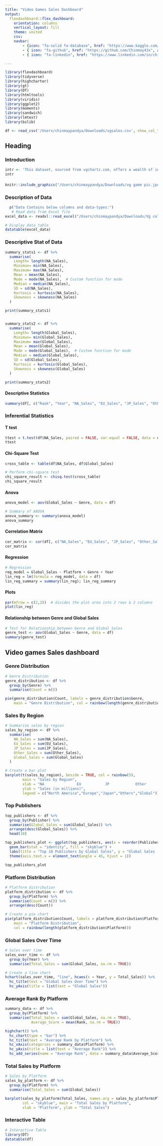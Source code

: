 ```yaml
---
title: "Video Games Sales Dashboard"
output:
  flexdashboard::flex_dashboard:
    orientation: columns
    vertical_layout: fill
    theme: united
    css: 
    navbar:
        - {icon: "fa-solid fa-database", href: "https://www.kaggle.com/datasets/thedevastator/global-video-game-sales", align: right}
        - { icon: "fa-github", href: "https://github.com/Chinmay43x", align: right}
        - { icon: "fa-linkedin", href: "https://www.linkedin.com/in/chinmay-pandya-ab7483222/", align: right}

---
```


```r
library(flexdashboard)
library(tidyverse)
library(highcharter)
library(gt)
library(DT)
library(htmltools)
library(viridis)
library(ggplot2)
library(moments)
library(sandwich)
library(lmtest)
library(bslib)
```

```r
df <- read_csv('/Users/chinmaypandya/Downloads/vgsales.csv', show_col_types = FALSE)
```
## Heading {.tabset .tabset-fade .tabset-pills}
### Introduction {.tabset .tabset-fade}
```r
intr <- 'This dataset, sourced from vgchartz.com, offers a wealth of insights into the dynamics between platform and genre for the top 100 video games worldwide. Observe which platforms are driving global sales, what genres have been most successful in different regions across the world, and how both of these factors have changed over time. Analyze this data to inform your understanding of the gaming industry and discover trends propelling game developers to success '
intr
```
####  {.tabset .tabset-fade}
```r
knitr::include_graphics("/Users/chinmaypandya/Downloads/vg game pic.jpeg")
```


### Description of Data {.tabset .tabset-fade}
```r
  p("Data Contains below columns and data-types:")
   # Read data from Excel file
excel_data <- readxl::read_excel("/Users/chinmaypandya/Downloads/Vg columns.xlsx")

# Display data table
datatable(excel_data)
```

### Descriptive Stat of Data {.tabset .tabset-fade}
```r
summary_stats1 <- df %>%
  summarise(
    Length= length(NA_Sales),
    Minimun= min(NA_Sales),
    Maximum= max(NA_Sales),
    Mean = mean(NA_Sales),
    Mode = mode(NA_Sales),  # Custom function for mode
    Median = median(NA_Sales),
    SD = sd(NA_Sales),
    Kurtosis = kurtosis(NA_Sales),
    Skewness = skewness(NA_Sales)
  )

print(summary_stats1)


summary_stats2 <- df %>%
  summarise(
    Length= length(Global_Sales),
    Minimun= min(Global_Sales),
    Maximum= max(Global_Sales),
    Mean = mean(Global_Sales),
    Mode = mode(Global_Sales),  # Custom function for mode
    Median = median(Global_Sales),
    SD = sd(Global_Sales),
    Kurtosis = kurtosis(Global_Sales),
    Skewness = skewness(Global_Sales)
  )

print(summary_stats2)
```

#### Descriptive Statistics {.tabset .tabset-fade}
```r
summary(df[, c("Rank", "Year", "NA_Sales", "EU_Sales", "JP_Sales", "Other_Sales", "Global_Sales")])

```

### Inferential Statistics {.tabset .tabset-fade}
#### T test {.tabset .tabset-fade}
```r
ttest = t.test(df$NA_Sales, paired = FALSE, var.equal = FALSE, data = df);
ttest
```

#### Chi-Square Test {.tabset .tabset-fade}
```r
cross_table <- table(df$NA_Sales, df$Global_Sales)

# Perform chi-square test
chi_square_result <- chisq.test(cross_table)
chi_square_result
```

#### Anova {.tabset .tabset-fade}
```r
anova_model <- aov(Global_Sales ~ Genre, data = df)

# Summary of ANOVA
anova_summary <- summary(anova_model)
anova_summary
```

#### Correlation Matrix {.tabset .tabset-fade}
```r
cor_matrix <- cor(df[, c("NA_Sales", "EU_Sales", "JP_Sales", "Other_Sales", "Global_Sales")])
cor_matrix
```

#### Regression {.tabset .tabset-fade}
```r
# Regression
reg_model = Global_Sales ~ Platform + Genre + Year 
lin_reg = lm(formula = reg_model, data = df)
lin_reg_summary = summary(lin_reg); lin_reg_summary
```

#### Plots {.tabset .tabset-fade}
```r
par(mfrow = c(2,2))  # divides the plot area into 2 rows & 2 columns
plot(lin_reg)
```

####  Relationship between Genre and Global Sales{.tabset .tabset-fade}
```r
# Test for Relationship between Genre and Global Sales
genre_test <- aov(Global_Sales ~ Genre, data = df)
summary(genre_test)
```


## Video games Sales dashboard {.tabset .tabset-fade}

### Genre Distribution 
```r
# Genre Distribution
genre_distribution <- df %>%
  group_by(Genre) %>%
  summarise(Count = n())

pie(genre_distribution$Count, labels = genre_distribution$Genre,
    main = "Genre Distribution", col = rainbow(length(genre_distribution$Genre)))
```

### Sales By Region 
```r
# Summarize sales by region
sales_by_region <- df %>%
  summarise(
    NA_Sales = sum(NA_Sales),
    EU_Sales = sum(EU_Sales),
    JP_Sales = sum(JP_Sales),
    Other_Sales = sum(Other_Sales),
    Global_Sales = sum(Global_Sales)
  )

# Create a bar plot
barplot(t(sales_by_region), beside = TRUE, col = rainbow(5),
        main = "Sales by Region",
        xlab = "NA               EU           JP            Other            Global",
        ylab = "Sales (in millions)",
        legend = c("North America","Europe","Japan","Others","Global"))
```

### Top Publishers
```r
top_publishers <- df %>%
  group_by(Publisher) %>%
  summarise(Global_Sales = sum(Global_Sales)) %>%
  arrange(desc(Global_Sales)) %>%
  head(10)

top_publishers_plot <- ggplot(top_publishers, aes(x = reorder(Publisher, -Global_Sales), y = Global_Sales)) +
  geom_bar(stat = "identity", fill = "skyblue") +
  labs(title = "Top 10 Publishers by Global Sales", y = "Global Sales (in millions)", x = "Publisher") +
  theme(axis.text.x = element_text(angle = 45, hjust = 1))

top_publishers_plot
```

### Platform Distribution 
```r
# Platform distribution
platform_distribution <- df %>%
  group_by(Platform) %>%
  summarise(Count = n()) %>%
  arrange(desc(Count))

# Create a pie chart
pie(platform_distribution$Count, labels = platform_distribution$Platform,
    main = "Platform Distribution",
    col = rainbow(length(platform_distribution$Platform)))
```

### Global Sales Over Time 
```r
# Sales over time
sales_over_time <- df %>%
  group_by(Year) %>%
  summarise(Total_Sales = sum(Global_Sales, na.rm = TRUE))

# Create a line chart
hchart(sales_over_time, "line", hcaes(x = Year, y = Total_Sales)) %>%
  hc_title(text = "Global Sales Over Time") %>%
  hc_yAxis(title = list(text = "Global Sales"))
```

### Average Rank By Platform 
```r
summary_data <- df %>%
  group_by(Platform) %>%
  summarise(Total_Sales = sum(Global_Sales, na.rm = TRUE),
            Average_Score = mean(Rank, na.rm = TRUE))

highchart() %>%
  hc_chart(type = "bar") %>%
  hc_title(text = "Average Rank by Platform") %>%
  hc_xAxis(categories = summary_data$Platform) %>%
  hc_yAxis(title = list(text = "Average Rank")) %>%
  hc_add_series(name = "Average Rank", data = summary_data$Average_Score)
```

### Total Sales by Platform 
```r
# Sales by Platform
sales_by_platform <- df %>%
  group_by(Platform) %>%
  summarise(Total_Sales = sum(Global_Sales))

barplot(sales_by_platform$Total_Sales, names.arg = sales_by_platform$Platform,
        col = "skyblue", main = "Total Sales by Platform",
        xlab = "Platform", ylab = "Total Sales")
```

### Interactive Table 
```r
# Interactive Table
library(DT)
datatable(df)
```